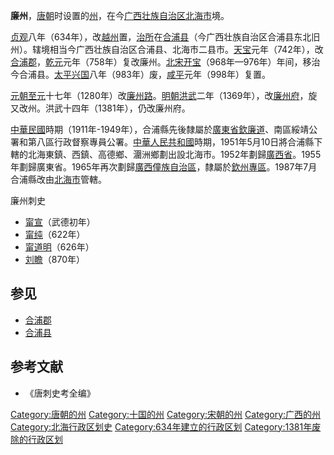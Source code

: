 '''廉州'''，[[唐朝|唐朝]]时设置的[[州|州]]，在今[[广西壮族自治区|广西壮族自治区]][[北海市|北海市]]境。

[[貞觀|贞观]]八年（634年），改[[越州_(刘宋)|越州]]置，[[治所|治所]]在[[合浦县|合浦县]]（今广西壮族自治区合浦县东北旧州）。辖境相当今广西壮族自治区合浦县、北海市二县市。[[天宝_(唐朝)|天宝]]元年（742年），改[[合浦郡|合浦郡]]，[[乾元_(唐朝)|乾元]]元年（758年）复改廉州。[[北宋|北宋]][[开宝|开宝]]（968年—976年）年间，移治今合浦县。[[太平兴国|太平兴国]]八年（983年）废，[[咸平|咸平]]元年（998年）复置。

[[元朝|元朝]][[至元_(忽必烈)|至元]]十七年（1280年）改[[廉州路|廉州路]]。[[明朝|明朝]][[洪武|洪武]]二年（1369年），改[[廉州府|廉州府]]，旋又改州。洪武十四年（1381年），仍改廉州府。

[[中華民國|中華民國]]時期（1911年-1949年），合浦縣先後隸屬於[[廣東省_(中華民國)|廣東省]][[欽廉道|欽廉道]]、南區綏靖公署和第八區行政督察專員公署。[[中華人民共和國|中華人民共和國]]時期，1951年5月10日將合浦縣下轄的北海東鎮、西鎮、高德鄉、潿洲鄉劃出設北海市。1952年劃歸[[廣西省_(中華人民共和國)|廣西省]]。1955年劃歸廣東省。1965年再次劃歸[[广西壮族自治区|廣西僮族自治區]]，隸屬於[[欽州專區|欽州專區]]。1987年7月合浦縣改由[[北海市|北海市]]管轄。
;廉州刺史
*[[甯宣|甯宣]]（武德初年）
*[[甯纯|甯纯]]（622年）
*[[甯道明|甯道明]]（626年）
*[[刘瞻|刘瞻]]（870年）
==参见==
* [[合浦郡|合浦郡]]
* [[合浦县|合浦县]]
==参考文献==
*《唐刺史考全编》

{{唐朝行政區劃|nocat}}
{{十國行政區劃|nocat}}
{{北宋行政区划|nocat}}
{{南宋行政区划|nocat}}
[[Category:唐朝的州|Category:唐朝的州]]
[[Category:十国的州|Category:十国的州]]
[[Category:宋朝的州|Category:宋朝的州]]
[[Category:广西的州|Category:广西的州]]
[[Category:北海行政区划史|Category:北海行政区划史]]
[[Category:634年建立的行政区划|Category:634年建立的行政区划]]
[[Category:1381年废除的行政区划|Category:1381年废除的行政区划]]